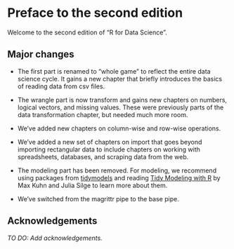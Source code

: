# Preface to the second edition {.unnumbered}

Welcome to the second edition of "R for Data Science".

## Major changes {.unnumbered}

-   The first part is renamed to "whole game" to reflect the entire data science cycle.
    It gains a new chapter that briefly introduces the basics of reading data from csv files.

-   The wrangle part is now transform and gains new chapters on numbers, logical vectors, and missing values.
    These were previously parts of the data transformation chapter, but needed much more room.

-   We've added new chapters on column-wise and row-wise operations.

-   We've added a new set of chapters on import that goes beyond importing rectangular data to include chapters on working with spreadsheets, databases, and scraping data from the web.

-   The modeling part has been removed.
    For modeling, we recommend using packages from [tidymodels](https://www.tidymodels.org/) and reading [Tidy Modeling with R](https://www.tmwr.org/) by Max Kuhn and Julia Silge to learn more about them.

-   We've switched from the magrittr pipe to the base pipe.

## Acknowledgements {.unnumbered}

*TO DO: Add acknowledgements.*
